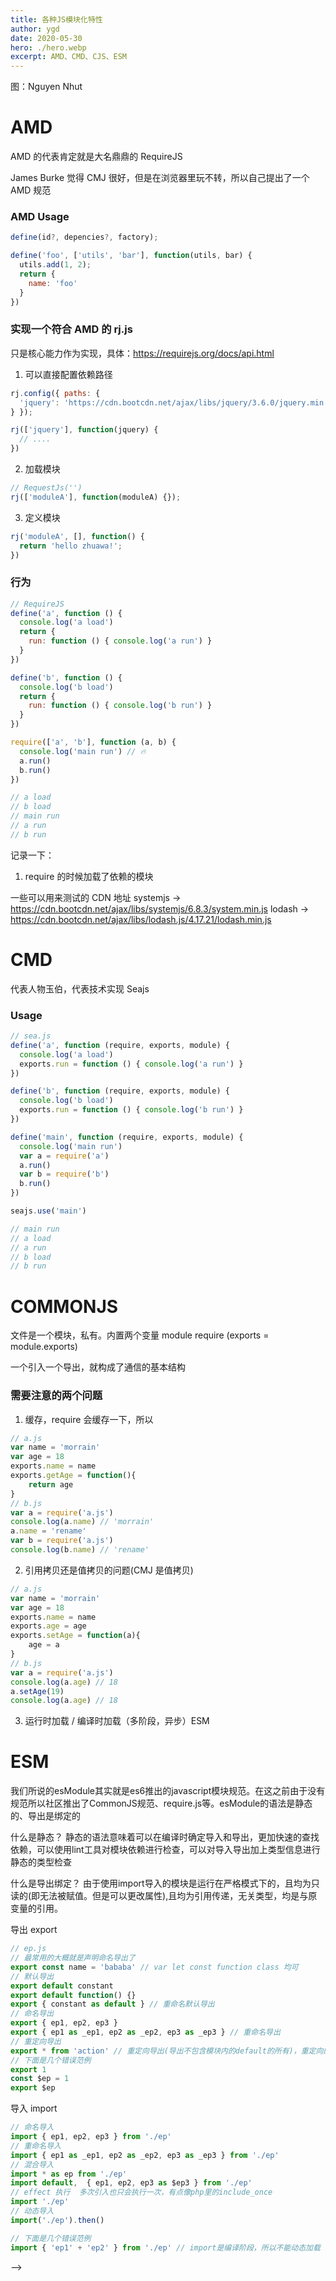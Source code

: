 ```yaml
---
title: 各种JS模块化特性
author: ygd
date: 2020-05-30
hero: ./hero.webp
excerpt: AMD、CMD、CJS、ESM
---
```

<div className={'img-desc'}>图：Nguyen Nhut</div>


# AMD

AMD 的代表肯定就是大名鼎鼎的 RequireJS

James Burke 觉得 CMJ 很好，但是在浏览器里玩不转，所以自己提出了一个 AMD 规范

### AMD Usage

```js
define(id?, depencies?, factory);

define('foo', ['utils', 'bar'], function(utils, bar) {
  utils.add(1, 2);
  return {
    name: 'foo'
  }
})
```

### 实现一个符合 AMD 的 rj.js

只是核心能力作为实现，具体：https://requirejs.org/docs/api.html

1. 可以直接配置依赖路径

```js
rj.config({ paths: {
  'jquery': 'https://cdn.bootcdn.net/ajax/libs/jquery/3.6.0/jquery.min.js'
} });

rj(['jquery'], function(jquery) {
  // ....
})
```

2. 加载模块

```js
// RequestJs('')
rj(['moduleA'], function(moduleA) {});
```

3. 定义模块

```js
rj('moduleA', [], function() {
  return 'hello zhuawa!';
})
```

### 行为

```js
// RequireJS
define('a', function () {
  console.log('a load')
  return {
    run: function () { console.log('a run') }
  }
})

define('b', function () {
  console.log('b load')
  return {
    run: function () { console.log('b run') }
  }
})

require(['a', 'b'], function (a, b) {
  console.log('main run') // 🔥
  a.run()
  b.run()
})

// a load
// b load
// main run
// a run
// b run
```

记录一下：
1. require 的时候加载了依赖的模块

一些可以用来测试的 CDN 地址
systemjs -> https://cdn.bootcdn.net/ajax/libs/systemjs/6.8.3/system.min.js
lodash -> https://cdn.bootcdn.net/ajax/libs/lodash.js/4.17.21/lodash.min.js


# CMD

代表人物玉伯，代表技术实现 Seajs

### Usage

```js
// sea.js
define('a', function (require, exports, module) {
  console.log('a load')
  exports.run = function () { console.log('a run') }
})

define('b', function (require, exports, module) {
  console.log('b load')
  exports.run = function () { console.log('b run') }
})

define('main', function (require, exports, module) {
  console.log('main run')
  var a = require('a')
  a.run()
  var b = require('b')
  b.run()
})

seajs.use('main')

// main run
// a load
// a run
// b load
// b run
```

# COMMONJS

文件是一个模块，私有。内置两个变量 module require (exports = module.exports)

一个引入一个导出，就构成了通信的基本结构

### 需要注意的两个问题

1. 缓存，require 会缓存一下，所以

```js
// a.js
var name = 'morrain'
var age = 18
exports.name = name
exports.getAge = function(){
    return age
}
// b.js
var a = require('a.js')
console.log(a.name) // 'morrain'
a.name = 'rename'
var b = require('a.js')
console.log(b.name) // 'rename'
```

2. 引用拷贝还是值拷贝的问题(CMJ 是值拷贝)

```js
// a.js
var name = 'morrain'
var age = 18
exports.name = name
exports.age = age
exports.setAge = function(a){
    age = a
}
// b.js
var a = require('a.js')
console.log(a.age) // 18
a.setAge(19)
console.log(a.age) // 18
```

3. 运行时加载 / 编译时加载（多阶段，异步）ESM


# ESM
我们所说的esModule其实就是es6推出的javascript模块规范。在这之前由于没有规范所以社区推出了CommonJS规范、require.js等。esModule的语法是静态的、导出是绑定的

什么是静态？
静态的语法意味着可以在编译时确定导入和导出，更加快速的查找依赖，可以使用lint工具对模块依赖进行检查，可以对导入导出加上类型信息进行静态的类型检查

什么是导出绑定？
由于使用import导入的模块是运行在严格模式下的，且均为只读的(即无法被赋值。但是可以更改属性),且均为引用传递，无关类型，均是与原变量的引用。


导出 export
```js
// ep.js
// 最常用的大概就是声明命名导出了
export const name = 'bababa' // var let const function class 均可
// 默认导出
export default constant
export default function() {}
export { constant as default } // 重命名默认导出
// 命名导出
export { ep1, ep2, ep3 }
export { ep1 as _ep1, ep2 as _ep2, ep3 as _ep3 } // 重命名导出
// 重定向导出
export * from 'action' // 重定向导出(导出不包含模块内的default的所有)，重定向的命名并不能在本模块使用，只是搭建一个桥梁。
// 下面是几个错误范例
export 1
const $ep = 1
export $ep
```
导入 import
```js
// 命名导入
import { ep1, ep2, ep3 } from './ep'
// 重命名导入
import { ep1 as _ep1, ep2 as _ep2, ep3 as _ep3 } from './ep'
// 混合导入
import * as ep from './ep'
import default,  { ep1, ep2, ep3 as $ep3 } from './ep'
// effect 执行  多次引入也只会执行一次，有点像php里的include_once
import './ep'
// 动态导入
import('./ep').then()

// 下面是几个错误范例
import { 'ep1' + 'ep2' } from './ep' // import是编译阶段，所以不能动态加载
```
 -->
